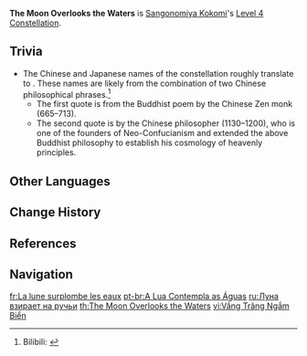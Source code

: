 {{Constellation Infobox
|image       = Constellation The Moon Overlooks the Waters.png
|description = While donning the Ceremonial Garment created by [[Nereid's Ascension]], Sangonomiya Kokomi's Normal Attack SPD is increased by 10%, and Normal Attacks that hit opponents will restore 0.8 Energy for her.<br />This effect can occur once every 0.2s.
|level       = 4
|character   = Sangonomiya Kokomi
|utility1    = ATK SPD
|utility2    = Energy
|utility3    = Effect Triggered by Normal Attack Hit
}}
'''The Moon Overlooks the Waters''' is [[Sangonomiya Kokomi]]'s [[Level 4 Constellation]].

==Trivia==
*The Chinese and Japanese names of the constellation roughly translate to {{Lang|"Moon's Proxies of One Thousand Rivers"|zh=月摄千川|zh_rm=Yuè Shè Qiān Chuān|zh_lit=Moon's Proxies and One Thousand Rivers|ja=月に摂す千の川|ja_rm=Tsuki ni Sessu Sen no Kawa|ja_lit=One Thousand Rivers That Serve as Proxies for the Moon|sort=zh,ja}}. These names are likely from the combination of two Chinese philosophical phrases.<ref>Bilibili: [https://www.bilibili.com/read/cv12863163 {{Lang|mini=1|zh=【原神】技能名称出处解析：珊瑚宫心海}}]</ref>
**The first quote is {{Lang|"all the moons reflected on the water are the proxies of one moon"|zh=一切水月一月摄|zh_rm=yīqiè shuǐyuè yī yuè shè}} from the Buddhist poem ''{{w|Song of Enlightenment}}'' by the Chinese Zen monk {{w|Yongjia Xuanjue}} (665–713).
**The second quote is {{Lang|"the moon reflects in myriad rivers"|zh=月映万川|zh_rm=yuè yìng wàn chuān|ja_rm=Tsuki ni Sessu Sen no Kawa|sort=zh,ja}} by the Chinese philosopher {{w|Zhu Xi}} (1130–1200), who is one of the founders of Neo-Confucianism and extended the above Buddhist philosophy to establish his cosmology of heavenly principles.

==Other Languages==
{{Other Languages
|en      = The Moon Overlooks the Waters
|zhs     = 月摄千川
|zhs_rm  = Yuè Shè Qiān Chuān
|zht     = 月攝千川
|zht_rm  = Yuè Shè Qiān Chuān
|zh_tl   = Moon's Proxies and One Thousand Rivers
|ja      = 月に摂す千の川
|ja_rm   = Tsuki ni Sessu Sen no Kawa
|ja_tl   = One Thousand Rivers That Serve as Proxies for the Moon
|ko      = 물을 보살피는 달
|ko_rm   = Mul-eul Bosalpineun Dal
|ko_tl   = The Moon Look after the Waters
|es      = Observadora de las aguas
|es_tl   = Observer of the Waters
|fr      = La lune surplombe les eaux
|fr_tl   = The Moon Overlooks the Waters
|ru      = Луна взирает на ручьи
|ru_tl   = The Moon Gazes at the Streams
|th      = The Moon Overlooks the Waters
|vi      = Vầng Trăng Ngắm Biển
|vi_tl   = The Moon Observing the Sea
|de      = Mond über den Strömen
|de_tl   = Moon Over the Currents
|id      = The Moon Overlooks the Waters
|pt      = A Lua Contempla as Águas
|pt_tl   = The Moon Contemplates the Waters
|tr      = Yakamoz
|tr_tl   = 
|it      = La luna, guardiana delle acque
|it_tl   = The Moon, Guardian of the Waters
}}

==Change History==
{{Change History|2.1}}

==References==
{{Reflist}}

==Navigation==
{{Talent Navbox|Sangonomiya Kokomi}}

[[fr:La lune surplombe les eaux]]
[[pt-br:A Lua Contempla as Águas]]
[[ru:Луна взирает на ручьи]]
[[th:The Moon Overlooks the Waters]]
[[vi:Vầng Trăng Ngắm Biển]]